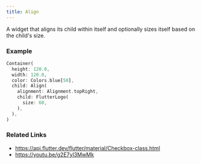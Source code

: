 ```yaml
---
title: Align
---
```


A widget that aligns its child within itself and optionally sizes itself based on the child's size.

### Example

```dart liveslice=Align
Container(
  height: 120.0,
  width: 120.0,
  color: Colors.blue[50],
  child: Align(
    alignment: Alignment.topRight,
    child: FlutterLogo(
      size: 60,
    ),
  ),
)
```

### Related Links
- https://api.flutter.dev/flutter/material/Checkbox-class.html
- https://youtu.be/g2E7yl3MwMk
